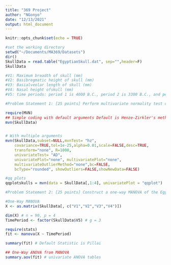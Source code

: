 ```yaml
---
title: "369 Project"
author: "NGonyo"
date: "12/13/2021"
output: html_document
---
```


```r
knitr::opts_chunk$set(echo = TRUE)
```

```r
#set the working directory
setwd("~/Documents/MA369/Datasets")
dir()
SkullData = read.table("EgyptianSkull.dat", sep="",header=F)
SkullData

#V1: Maximum breadth of skull (mm)
#V2: Basibregmatic height of skull (mm)
#V3: Basialveolar length of skull (mm)
#V4: Nasal height ofskull (mm)
#V5: time periods: period 1 is 4000 B.C., period 2 is 3300 B.C., and period 3 is 1850 B.C

#Problem Statement 1: [25 points] Perform multivariate normality test of the quantitative variables based on all data using Henze-Zirkler's method at 1% level of signicance. Also, report the Chi-Square Q-Q Plot to show the multivariate outliers. Note: Be mindful in specifying different arguments in mvnfunction.

require(MVN)
## Simple coding with default arguments Default is Henze-Zirkler's method
mvn(SkullData)


# With multiple arguments
mvn(SkullData,subset=NULL,mvnTest= "hz",
    covariance=TRUE,tol=1e-25,alpha=0.01,scale=FALSE,desc=TRUE,
    transform="none", R=1000,
    univariateTest= "AD",
    univariatePlot="none", multivariatePlot="none",
    multivariateOutlierMethod="none",bc=FALSE,
    bcType="rounded", showOutliers=FALSE,showNewData=FALSE)

#qq plots
qqplotskulls = mvn(data = SkullData[,1:4], univariatePlot = "qqplot")

#Problem Statement 2: [25 points] Construct a one-way MANOVA of the Egyptian skull data using Pillai's method. Use α = .05. If MANOVA is found to be signicant, determine which mean components differ among the populations represented by the three time periods at 5% level of signicance considering the homogeneity of covariance matrices.

#One-Way MANOVA
X <- as.matrix(SkullData[, c("V1","V2","V3","V4")])

dim(X) # n = 90, p = 4
TimePeriod <- factor(SkullData$V5) # g = 3 

require(stats)
fit <- manova(X ~ TimePeriod)

summary(fit) # Default Statistic is Pillai

## One-Way ANOVA from MANOVA 
summary.aov(fit) # univariate ANOVA tables

```
